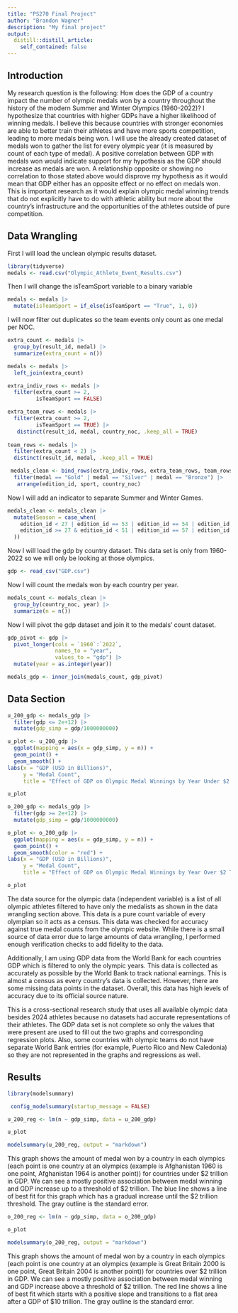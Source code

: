 ```yaml
---
title: "PS270 Final Project"
author: "Brandon Wagner"
description: "My final project"
output:
  distill::distill_article:
    self_contained: false
---
```


## Introduction

My research question is the following: How does the GDP of a country impact the number of olympic medals won by a country throughout the history of the modern Summer and Winter Olympics (1960-2022)? I hypothesize that countries with higher GDPs have a higher likelihood of winning medals. I believe this because countries with stronger economies are able to better train their athletes and have more sports competition, leading to more medals being won. I will use the already created dataset of medals won to gather the list for every olympic year (it is measured by count of each type of medal). A positive correlation between GDP with medals won would indicate support for my hypothesis as the GDP should increase as medals are won. A relationship opposite or showing no correlation to those stated above would disprove my hypothesis as it would mean that GDP either has an opposite effect or no effect on medals won. This is important research as it would explain olympic medal winning trends that do not explicitly have to do with athletic ability but more about the country's infrastructure and the opportunities of the athletes outside of pure competition.

## Data Wrangling

First I will load the unclean olympic results dataset.

```r
library(tidyverse)
medals <- read.csv("Olympic_Athlete_Event_Results.csv")
```

Then I will change the isTeamSport variable to a binary variable

```r
medals <- medals |>
  mutate(isTeamSport = if_else(isTeamSport == "True", 1, 0))
```

I will now filter out duplicates so the team events only count as one medal per NOC.


```r
extra_count <- medals |>
  group_by(result_id, medal) |>
  summarize(extra_count = n())

medals <- medals |>
  left_join(extra_count)

extra_indiv_rows <- medals |>
  filter(extra_count >= 2,
         isTeamSport == FALSE)

extra_team_rows <- medals |>
  filter(extra_count >= 2,
         isTeamSport == TRUE) |>
   distinct(result_id, medal, country_noc, .keep_all = TRUE)
 
team_rows <- medals |>
  filter(extra_count < 2) |>
  distinct(result_id, medal, .keep_all = TRUE)

 medals_clean <- bind_rows(extra_indiv_rows, extra_team_rows, team_rows) |>
  filter(medal == "Gold" | medal == "Silver" | medal == "Bronze") |>
   arrange(edition_id, sport, country_noc)
```

Now I will add an indicator to separate Summer and Winter Games.

```r
medals_clean <- medals_clean |>
  mutate(Season = case_when(
    edition_id < 27 | edition_id == 53 | edition_id == 54 | edition_id == 59 | edition_id == 61 ~ "Summer",
    edition_id >= 27 & edition_id < 51 | edition_id == 57 | edition_id == 58 | edition_id == 60 | edition_id == 62 ~ "Winter"
  )) 
```

Now I will load the gdp by country dataset. This data set is only from 1960-2022 so we will only be looking at those olympics.

```r
gdp <- read_csv("GDP.csv")
```

Now I will count the medals won by each country per year.

```r
medals_count <- medals_clean |>
  group_by(country_noc, year) |>
  summarize(n = n())
```

Now I will pivot the gdp dataset and join it to the medals' count dataset.

```r
gdp_pivot <- gdp |>
  pivot_longer(cols = `1960`:`2022`,
               names_to = "year",
               values_to = "gdp") |>
  mutate(year = as.integer(year))

medals_gdp <- inner_join(medals_count, gdp_pivot)
```

## Data Section

```r
u_200_gdp <- medals_gdp |>
  filter(gdp <= 2e+12) |>
  mutate(gdp_simp = gdp/1000000000)

u_plot <- u_200_gdp |>
  ggplot(mapping = aes(x = gdp_simp, y = n)) +
  geom_point() +
  geom_smooth() +
labs(x = "GDP (USD in Billions)",
     y = "Medal Count",
     title = "Effect of GDP on Olympic Medal Winnings by Year Under $2 Trillion")

u_plot
```

```r
o_200_gdp <- medals_gdp |>
  filter(gdp >= 2e+12) |>
  mutate(gdp_simp = gdp/1000000000)

o_plot <- o_200_gdp |>
  ggplot(mapping = aes(x = gdp_simp, y = n)) +
  geom_point() +
  geom_smooth(color = "red") +
labs(x = "GDP (USD in Billions)",
     y = "Medal Count",
     title = "Effect of GDP on Olympic Medal Winnings by Year Over $2 Trillion")

o_plot
```

The data source for the olympic data (independent variable) is a list of all olympic athletes filtered to have only the medalists as shown in the data wrangling section above. This data is a pure count variable of every olympian so it acts as a census. This data was checked for accuracy against true medal counts from the olympic website. While there is a small source of data error due to large amounts of data wrangling, I performed enough verification checks to add fidelity to the data.

Additionally, I am using GDP data from the World Bank for each countries GDP which is filtered to only the olympic years. This data is collected as accurately as possible by the World Bank to track national earnings. This is almost a census as every country's data is collected. However, there are some missing data points in the dataset. Overall, this data has high levels of accuracy due to its official source nature. 

This is a cross-sectional research study that uses all available olympic data besides 2024 athletes because no datasets had accurate representations of their athletes. The GDP data set is not complete so only the values that were present are used to fill out the two graphs and corresponding regression plots. Also, some countries with olympic teams do not have separate World Bank entries (for example, Puerto Rico and New Caledonia) so they are not represented in the graphs and regressions as well.

## Results

```r
library(modelsummary)

 config_modelsummary(startup_message = FALSE)

u_200_reg <- lm(n ~ gdp_simp, data = u_200_gdp)

u_plot

modelsummary(u_200_reg, output = "markdown")
```

This graph shows the amount of medal won by a country in each olympics (each point is one country at an olympics (example is Afghanistan 1960 is one point, Afghanistan 1964 is another point)) for countries under $2 trillion in GDP. We can see a mostly positive association between medal winning and GDP increase up to a threshold of $2 trillion. The blue line shows a line of best fit for this graph which has a gradual increase until the $2 trillion threshold. The gray outline is the standard error.

```r
o_200_reg <- lm(n ~ gdp_simp, data = o_200_gdp)

o_plot

modelsummary(o_200_reg, output = "markdown")
```

This graph shows the amount of medal won by a country in each olympics (each point is one country at an olympics (example is Great Britain 2000 is one point, Great Britain 2004 is another point)) for countries over $2 trillion in GDP. We can see a mostly positive association between medal winning and GDP increase above a threshold of $2 trillion. The red line shows a line of best fit which starts with a positive slope and transitions to a flat area after a GDP of $10 trillion. The gray outline is the standard error.


